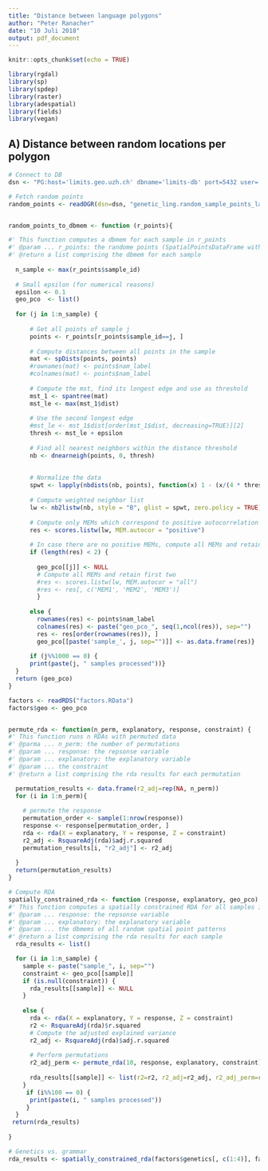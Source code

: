 ---
title: "Distance between language polygons"
author: "Peter Ranacher"
date: "10 Juli 2018"
output: pdf_document
---
```{r setup, include=FALSE}
knitr::opts_chunk$set(echo = TRUE)
```


```{r load packages}
library(rgdal)
library(sp)
library(spdep)
library(raster)
library(adespatial)
library(fields)
library(vegan)
```


## A) Distance between random locations per polygon 


```{r random distances}

# Connect to DB 
dsn <- "PG:host='limits.geo.uzh.ch' dbname='limits-db' port=5432 user='contact_zones' password='letsfindthemcontactzones'"

# Fetch random points 
random_points <- readOGR(dsn=dsn, "genetic_ling.random_sample_points_languages")


random_points_to_dbmem <- function (r_points){

#' This function computes a dbmem for each sample in r_points
#' @param ... r_points: the randome points (SpatialPointsDataFrame with rows nam_label and sample_id)
#' @return a list comprising the dbmem for each sample 
  
  n_sample <- max(r_points$sample_id)
  
  # Small epsilon (for numerical reasons)
  epsilon <- 0.1
  geo_pco  <- list()
  
  for (j in 1:n_sample) {
    
      # Get all points of sample j 
      points <- r_points[r_points$sample_id==j, ]
  
      # Compute distances between all points in the sample 
      mat <- spDists(points, points)
      #rownames(mat) <- points$nam_label
      #colnames(mat) <- points$nam_label
      
      # Compute the mst, find its longest edge and use as threshold 
      mst_1 <- spantree(mat)
      mst_le <- max(mst_1$dist)
      
      # Use the second longest edge 
      #mst_le <- mst_1$dist[order(mst_1$dist, decreasing=TRUE)][2]
      thresh <- mst_le + epsilon 
      
      # Find all nearest neighbors within the distance threshold 
      nb <- dnearneigh(points, 0, thresh)
      
      
      # Normalize the data 
      spwt <- lapply(nbdists(nb, points), function(x) 1 - (x/(4 * thresh))^2)
      
      # Compute weighted neighbor list 
      lw <- nb2listw(nb, style = "B", glist = spwt, zero.policy = TRUE)
      
      # Compute only MEMs which correspond to positive autocorrelation
      res <- scores.listw(lw, MEM.autocor = "positive")
      
      # In case there are no positive MEMs, compute all MEMs and retain first two
      if (length(res) < 2) {
      
        geo_pco[[j]] <- NULL
        # Compute all MEMs and retain first two 
        #res <- scores.listw(lw, MEM.autocor = "all")
        #res <- res[, c('MEM1', 'MEM2', 'MEM3')]
        }
      
      else {
        rownames(res) <- points$nam_label
        colnames(res) <- paste("geo_pco_", seq(1,ncol(res)), sep="")
        res <- res[order(rownames(res)), ]
        geo_pco[[paste('sample_', j, sep="")]] <- as.data.frame(res)}
  
      if (j%%1000 == 0) {
      print(paste(j, " samples processed"))}
  }
  return (geo_pco)
}

factors <- readRDS("factors.RData")
factors$geo <- geo_pco


permute_rda <- function(n_perm, explanatory, response, constraint) {
#' This function runs n RDAs with permuted data
#' @parma ... n_perm: the number of permutations
#' @param ... response: the repsonse variable
#' @param ... explanatory: the explanatory variable 
#' @param ... the constraint
#' @return a list comprising the rda results for each permutation

  permutation_results <- data.frame(r2_adj=rep(NA, n_perm))
  for (i in 1:n_perm){
    
    # permute the response
    permutation_order <- sample(1:nrow(response))
    response <- response[permutation_order, ]
    rda <- rda(X = explanatory, Y = response, Z = constraint)
    r2_adj <- RsquareAdj(rda)$adj.r.squared
    permutation_results[i, "r2_adj"] <- r2_adj
    
  }
  return(permutation_results)
}

# Compute RDA 
spatially_constrained_rda <- function (response, explanatory, geo_pco) {
#' This function computes a spatially constrained RDA for all samples in geo_pco
#' @param ... response: the repsonse variable
#' @param ... explanatory: the explanatory variable 
#' @param ... the dbmems of all random spatial point patterns
#' @return a list comprising the rda results for each sample 
  rda_results <- list()

  for (i in 1:n_sample) {
    sample <- paste("sample_", i, sep="")
    constraint <- geo_pco[[sample]]
    if (is.null(constraint)) {
      rda_results[[sample]] <- NULL
    }
    
    else {
      rda <- rda(X = explanatory, Y = response, Z = constraint)
      r2 <- RsquareAdj(rda)$r.squared
      # Compute the adjusted explained variance
      r2_adj <- RsquareAdj(rda)$adj.r.squared
      
      # Perform permutations
      r2_adj_perm <- permute_rda(10, response, explanatory, constraint)
      
      rda_results[[sample]] <- list(r2=r2, r2_adj=r2_adj, r2_adj_perm=r2_adj_perm)
    }
     if (i%%100 == 0) {
      print(paste(i, " samples processed"))
     }
  }
 return(rda_results)
 
}

# Genetics vs. grammar
rda_results <- spatially_constrained_rda(factors$genetics[, c(1:4)], factors$grammar[, c(1:4)], factors$geo)
```

